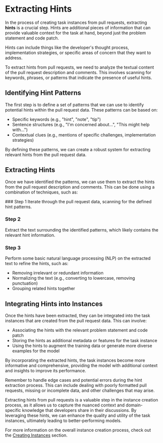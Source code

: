 
# Extracting Hints

In the process of creating task instances from pull requests, extracting **hints** is a crucial step. Hints are additional pieces of information that can provide valuable context for the task at hand, beyond just the problem statement and code patch.

<Callout type="info">
Hints can include things like the developer's thought process, implementation strategies, or specific areas of concern that they want to address.
</Callout>

To extract hints from pull requests, we need to analyze the textual content of the pull request description and comments. This involves scanning for keywords, phrases, or patterns that indicate the presence of useful hints.

## Identifying Hint Patterns
The first step is to define a set of patterns that we can use to identify potential hints within the pull request data. These patterns can be based on:

- Specific keywords (e.g., "hint", "note", "tip")
- Sentence structures (e.g., "I'm concerned about...", "This might help with...")
- Contextual clues (e.g., mentions of specific challenges, implementation strategies)

By defining these patterns, we can create a robust system for extracting relevant hints from the pull request data.

## Extracting Hints
Once we have identified the patterns, we can use them to extract the hints from the pull request description and comments. This can be done using a combination of techniques, such as:

<Steps>
### Step 1
Iterate through the pull request data, scanning for the defined hint patterns.

### Step 2
Extract the text surrounding the identified patterns, which likely contains the relevant hint information.

### Step 3
Perform some basic natural language processing (NLP) on the extracted text to refine the hints, such as:
- Removing irrelevant or redundant information
- Normalizing the text (e.g., converting to lowercase, removing punctuation)
- Grouping related hints together
</Steps>

## Integrating Hints into Instances
Once the hints have been extracted, they can be integrated into the task instances that are created from the pull request data. This can involve:

- Associating the hints with the relevant problem statement and code patch
- Storing the hints as additional metadata or features for the task instance
- Using the hints to augment the training data or generate more diverse examples for the model

By incorporating the extracted hints, the task instances become more informative and comprehensive, providing the model with additional context and insights to improve its performance.

<Callout type="tip">
Remember to handle edge cases and potential errors during the hint extraction process. This can include dealing with poorly formatted pull requests, missing or incomplete data, and other challenges that may arise.
</Callout>

Extracting hints from pull requests is a valuable step in the instance creation process, as it allows us to capture the nuanced context and domain-specific knowledge that developers share in their discussions. By leveraging these hints, we can enhance the quality and utility of the task instances, ultimately leading to better-performing models.

For more information on the overall instance creation process, check out the [Creating Instances](/instance-creation-pull-requests/creating-instances-pull-requests) section.
